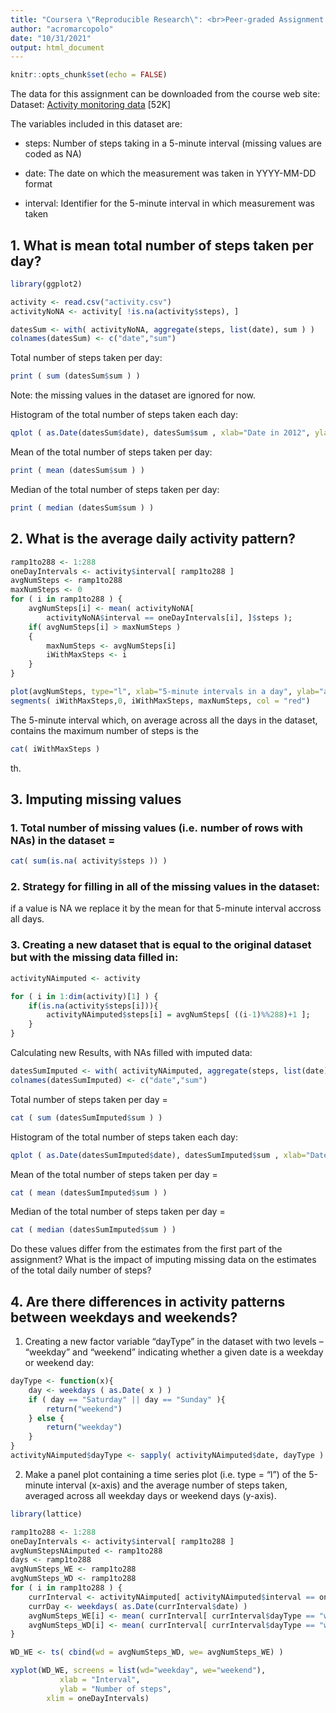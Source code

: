 ```yaml
---
title: "Coursera \"Reproducible Research\": <br>Peer-graded Assignment 1"
author: "acromarcopolo"
date: "10/31/2021"
output: html_document
---
```


```r
knitr::opts_chunk$set(echo = FALSE)
```

The data for this assignment can be downloaded from the course web site:
Dataset: [Activity monitoring data](https://d396qusza40orc.cloudfront.net/repdata%2Fdata%2Factivity.zip) [52K]

The variables included in this dataset are:

+ steps: Number of steps taking in a 5-minute interval (missing values are coded as \color{red}{\verb|NA|}NA)

+ date: The date on which the measurement was taken in YYYY-MM-DD format

+ interval: Identifier for the 5-minute interval in which measurement was taken

## 1. What is mean total number of steps taken per day?

```r
library(ggplot2)

activity <- read.csv("activity.csv")
activityNoNA <- activity[ !is.na(activity$steps), ]

datesSum <- with( activityNoNA, aggregate(steps, list(date), sum ) ) 
colnames(datesSum) <- c("date","sum")

```
Total number of steps taken per day:
```r
print ( sum (datesSum$sum ) )
```
Note: the missing values in the dataset are ignored for now.

Histogram of the total number of steps taken each day:
```r
qplot ( as.Date(datesSum$date), datesSum$sum , xlab="Date in 2012", ylab="Total number of steps") + geom_col()
```

Mean of the total number of steps taken per day: 
```r
print ( mean (datesSum$sum ) )
```

Median of the total number of steps taken per day: 
```r
print ( median (datesSum$sum ) )
```

## 2. What is the average daily activity pattern?

```r
ramp1to288 <- 1:288
oneDayIntervals <- activity$interval[ ramp1to288 ]
avgNumSteps <- ramp1to288
maxNumSteps <- 0
for ( i in ramp1to288 ) { 
    avgNumSteps[i] <- mean( activityNoNA[ 
        activityNoNA$interval == oneDayIntervals[i], ]$steps );
    if( avgNumSteps[i] > maxNumSteps )
    {
        maxNumSteps <- avgNumSteps[i]
        iWithMaxSteps <- i        
    }
}

plot(avgNumSteps, type="l", xlab="5-minute intervals in a day", ylab="average number of steps")
segments( iWithMaxSteps,0, iWithMaxSteps, maxNumSteps, col = "red")

```

The 5-minute interval which, on average across all the days in the dataset, contains the maximum number of steps is the 
```r
cat( iWithMaxSteps )
```
th.

## 3. Imputing missing values
### 1. Total number of missing values (i.e. number of rows with \color{red}{\verb|NA|}NAs) in the dataset = 
```r
cat( sum(is.na( activity$steps )) )
```

### 2. Strategy for filling in all of the missing values in the dataset: 
if a value is NA we replace it by the mean for that 5-minute interval accross all days.

### 3. Creating a new dataset that is equal to the original dataset but with the missing data filled in:
```r
activityNAimputed <- activity

for ( i in 1:dim(activity)[1] ) {
    if(is.na(activity$steps[i])){
        activityNAimputed$steps[i] = avgNumSteps[ ((i-1)%%288)+1 ];
    }
}
```

Calculating new Results, with NAs filled with imputed data:
```r
datesSumImputed <- with( activityNAimputed, aggregate(steps, list(date), sum ) )
colnames(datesSumImputed) <- c("date","sum")
```

Total number of steps taken per day = 
```r
cat ( sum (datesSumImputed$sum ) )
```

Histogram of the total number of steps taken each day:
```r
qplot ( as.Date(datesSumImputed$date), datesSumImputed$sum , xlab="Date in 2012", ylab="Total number of steps") + geom_col()
```

Mean of the total number of steps taken per day = 
```r
cat ( mean (datesSumImputed$sum ) )
```

Median of the total number of steps taken per day = 
```r
cat ( median (datesSumImputed$sum ) )
```

Do these values differ from the estimates from the first part of the assignment? What is the impact of imputing missing data on the estimates of the total daily number of steps?


## 4. Are there differences in activity patterns between weekdays and weekends?
1. Creating a new factor variable "dayType" in the dataset with two levels – “weekday” and “weekend” indicating whether a given date is a weekday or weekend day:
```r

dayType <- function(x){
    day <- weekdays ( as.Date( x ) )
    if ( day == "Saturday" || day == "Sunday" ){
        return("weekend") 
    } else {
        return("weekday")
    }
}
activityNAimputed$dayType <- sapply( activityNAimputed$date, dayType )
```

2. Make a panel plot containing a time series plot (i.e. \color{red}{\verb|type = "l"|}type = "l") of the 5-minute interval (x-axis) and the average number of steps taken, averaged across all weekday days or weekend days (y-axis). 
```r
library(lattice)

ramp1to288 <- 1:288
oneDayIntervals <- activity$interval[ ramp1to288 ]
avgNumStepsNAimputed <- ramp1to288
days <- ramp1to288
avgNumSteps_WE <- ramp1to288
avgNumSteps_WD <- ramp1to288
for ( i in ramp1to288 ) {
    currInterval <- activityNAimputed[ activityNAimputed$interval == oneDayIntervals[i], ]
    currDay <- weekdays( as.Date(currInterval$date) )
    avgNumSteps_WE[i] <- mean( currInterval[ currInterval$dayType == "weekend", ]$steps )
    avgNumSteps_WD[i] <- mean( currInterval[ currInterval$dayType == "weekday", ]$steps )
}

WD_WE <- ts( cbind(wd = avgNumSteps_WD, we= avgNumSteps_WE) )

xyplot(WD_WE, screens = list(wd="weekday", we="weekend"),
           xlab = "Interval",
           ylab = "Number of steps",
        xlim = oneDayIntervals)


```

